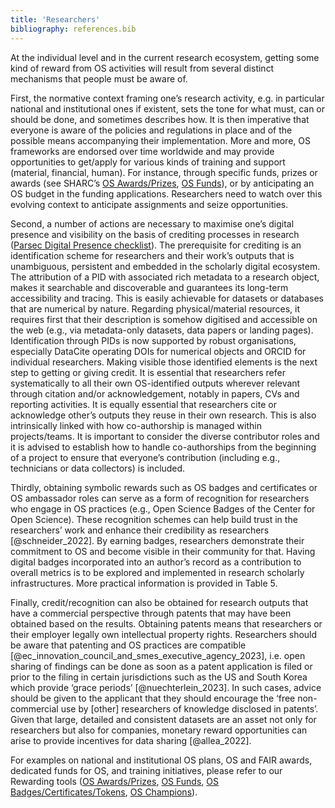 ```yaml
---
title: 'Researchers'
bibliography: references.bib
---
```


At the individual level and in the current research ecosystem, getting some kind of reward from OS activities will result from several distinct mechanisms that people must be aware of. 

First, the normative context framing one's research activity, e.g. in particular national and institutional ones if existent, sets the tone for what must, can or should be done, and sometimes describes how. It is then imperative that everyone is aware of the policies and regulations in place and of the possible means accompanying their implementation. More and more, OS frameworks are endorsed over time worldwide and may provide opportunities to get/apply for various kinds of training and support (material, financial, human). For instance, through specific funds, prizes or awards (see SHARC's [OS Awards/Prizes](mapping_tools/os_award_prizes), [OS Funds](mapping_tools/os_funds)), or by anticipating an OS budget in the funding applications. Researchers need to watch over this evolving context to anticipate assignments and seize opportunities. 

Second, a number of actions are necessary to maximise one's digital presence and visibility on the basis of crediting processes in research ([Parsec Digital Presence checklist](https://doi.org/10.5281/zenodo.7841734)). The prerequisite for crediting is an identification scheme for researchers and their work's outputs that is unambiguous, persistent and embedded in the scholarly digital ecosystem. The attribution of a PID with associated rich metadata to a research object, makes it searchable and discoverable and guarantees its long-term accessibility and tracing. This is easily achievable for datasets or databases that are numerical by nature. Regarding physical/material resources, it requires first that their description is somehow digitised and accessible on the web (e.g., via metadata-only datasets, data papers or landing pages). Identification through PIDs is now supported by robust organisations, especially DataCite operating DOIs for numerical objects and ORCID for individual researchers. Making visible those identified elements is the next step to getting or giving credit. It is essential that researchers refer systematically to all their own OS-identified outputs wherever relevant through citation and/or acknowledgement, notably in papers, CVs and reporting activities. It is equally essential that researchers cite or acknowledge other's outputs they reuse in their own research. This is also intrinsically linked with how co-authorship is managed within projects/teams. It is important to consider the diverse contributor roles and it is advised to establish how to handle co-authorships from the beginning of a project to ensure that everyone's contribution (including e.g., technicians or data collectors) is included. 

Thirdly, obtaining symbolic rewards such as OS badges and certificates or OS ambassador roles can serve as a form of recognition for researchers who engage in OS practices (e.g., Open Science Badges of the Center for Open Science). These recognition schemes can help build trust in the researchers' work and enhance their credibility as researchers [@schneider_2022]. By earning badges, researchers demonstrate their commitment to OS and become visible in their community for that. Having digital badges incorporated into an author's record as a contribution to overall metrics is to be explored and implemented in research scholarly infrastructures. More practical information is provided in Table 5.

Finally, credit/recognition can also be obtained for research outputs that have a commercial perspective through patents that may have been obtained based on the results. Obtaining patents means that researchers or their employer legally own intellectual property rights. Researchers should be aware that patenting and OS practices are compatible [@ec_innovation_council_and_smes_executive_agency_2023], i.e. open sharing of findings can be done as soon as a patent application is filed or prior to the filing in certain jurisdictions such as the US and South Korea which provide 'grace periods' [@nuechterlein_2023]. In such cases, advice should be given to the applicant that they should encourage the 'free non-commercial use by [other] researchers of knowledge disclosed in patents'. Given that large, detailed and consistent datasets are an asset not only for researchers but also for companies, monetary reward opportunities can arise to provide incentives for data sharing [@allea_2022]. 

For examples on national and institutional OS plans, OS and FAIR awards, dedicated funds for OS, and training initiatives, please refer to our Rewarding tools ([OS Awards/Prizes](mapping_tools/os_award_prizes), [OS Funds](mapping_tools/os_funds), [OS Badges/Certificates/Tokens](mapping_tools/os_badges_certificates_tokens), [OS Champions](mapping_tools/os_champions)).

